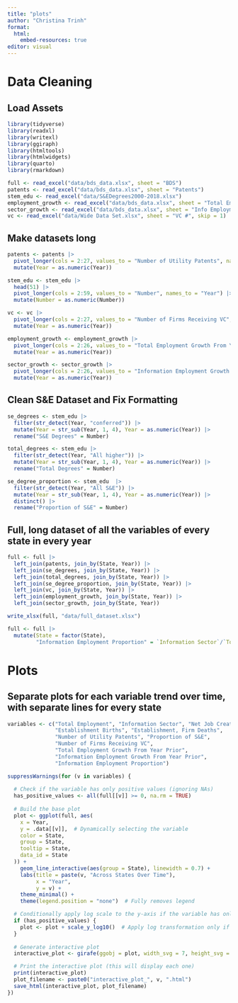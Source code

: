 ```yaml
---
title: "plots"
author: "Christina Trinh"
format: 
  html:
    embed-resources: true
editor: visual
---
```


# Data Cleaning

## Load Assets

```r
library(tidyverse)
library(readxl)
library(writexl)
library(ggiraph)
library(htmltools)
library(htmlwidgets)
library(quarto)
library(rmarkdown)

full <- read_excel("data/bds_data.xlsx", sheet = "BDS")
patents <- read_excel("data/bds_data.xlsx", sheet = "Patents")
stem_edu <- read_excel("data/S&EDegrees2000-2018.xlsx")
employment_growth <- read_excel("data/bds_data.xlsx", sheet = "Total Employment Growth")
sector_growth <- read_excel("data/bds_data.xlsx", sheet = "Info Employment Growth")
vc <- read_excel("data/Wide Data Set.xlsx", sheet = "VC #", skip = 1)
```

## Make datasets long

```r
patents <- patents |>
  pivot_longer(cols = 2:27, values_to = "Number of Utility Patents", names_to = "Year") |>
  mutate(Year = as.numeric(Year))

stem_edu <- stem_edu |>
  head(51) |>
  pivot_longer(cols = 2:59, values_to = "Number", names_to = "Year") |>
  mutate(Number = as.numeric(Number))

vc <- vc |>
  pivot_longer(cols = 2:27, values_to = "Number of Firms Receiving VC", names_to = "Year") |>
  mutate(Year = as.numeric(Year))

employment_growth <- employment_growth |>
  pivot_longer(cols = 2:26, values_to = "Total Employment Growth From Year Prior", names_to = "Year") |>
  mutate(Year = as.numeric(Year))

sector_growth <- sector_growth |>
  pivot_longer(cols = 2:26, values_to = "Information Employment Growth From Year Prior", names_to = "Year") |>
  mutate(Year = as.numeric(Year))
```

## Clean S&E Dataset and Fix Formatting

```r
se_degrees <- stem_edu |>
  filter(str_detect(Year, "conferred")) |>
  mutate(Year = str_sub(Year, 1, 4), Year = as.numeric(Year)) |>
  rename("S&E Degrees" = Number)

total_degrees <- stem_edu |>
  filter(str_detect(Year, "All higher")) |>
  mutate(Year = str_sub(Year, 1, 4), Year = as.numeric(Year)) |>
  rename("Total Degrees" = Number)

se_degree_proportion <- stem_edu  |>
  filter(str_detect(Year, "All S&E")) |>
  mutate(Year = str_sub(Year, 1, 4), Year = as.numeric(Year)) |>
  distinct() |>
  rename("Proportion of S&E" = Number)
```

## Full, long dataset of all the variables of every state in every year

```r
full <- full |>
  left_join(patents, join_by(State, Year)) |>
  left_join(se_degrees, join_by(State, Year)) |>
  left_join(total_degrees, join_by(State, Year)) |>
  left_join(se_degree_proportion, join_by(State, Year)) |>
  left_join(vc, join_by(State, Year)) |>
  left_join(employment_growth, join_by(State, Year)) |>
  left_join(sector_growth, join_by(State, Year))

write_xlsx(full, "data/full_dataset.xlsx")

full <- full |>
  mutate(State = factor(State),
         "Information Employment Proportion" = `Information Sector`/`Total Employment`)
```

# Plots

## Separate plots for each variable trend over time, with separate lines for every state

```r

variables <- c("Total Employment", "Information Sector", "Net Job Creation", 
               "Establishment Births", "Establishment, Firm Deaths", 
               "Number of Utility Patents", "Proportion of S&E", 
               "Number of Firms Receiving VC",
               "Total Employment Growth From Year Prior",
               "Information Employment Growth From Year Prior",
               "Information Employment Proportion")

```

```r
suppressWarnings(for (v in variables) {
  
  # Check if the variable has only positive values (ignoring NAs)
  has_positive_values <- all(full[[v]] >= 0, na.rm = TRUE)
  
  # Build the base plot
  plot <- ggplot(full, aes(
    x = Year,
    y = .data[[v]],  # Dynamically selecting the variable
    color = State,
    group = State,
    tooltip = State,
    data_id = State
  )) +
    geom_line_interactive(aes(group = State), linewidth = 0.7) + 
    labs(title = paste(v, "Across States Over Time"),
         x = "Year",
         y = v) +
    theme_minimal() +
    theme(legend.position = "none")  # Fully removes legend

  # Conditionally apply log scale to the y-axis if the variable has only positive values
  if (has_positive_values) {
    plot <- plot + scale_y_log10()  # Apply log transformation only if all values are positive
  }
  
  # Generate interactive plot
  interactive_plot <- girafe(ggobj = plot, width_svg = 7, height_svg = 4)

  # Print the interactive plot (this will display each one)
  print(interactive_plot)
  plot_filename <- paste0("interactive_plot_", v, ".html")
  save_html(interactive_plot, plot_filename)
})

```
